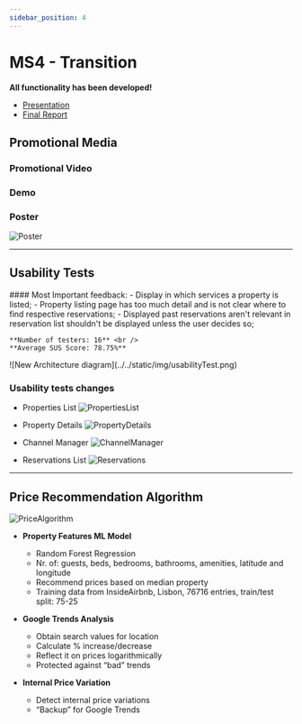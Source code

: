 ```yaml
---
sidebar_position: 4
---
```



# MS4 - Transition

**All functionality has been developed!**

- [Presentation](https://drive.google.com/uc?export=download&id=1onH-QOQQGWAO74wAgMqEFW8TMAR4p5t-)
- [Final Report](../../static/Report_G6_PropertEase.pdf)

## Promotional Media

### Promotional Video

<ReactPlayer
  playing
  controls
  url="/videos/PropertEase_Video_Promocion.mp4"
  width="100%"
/>

### Demo

<ReactPlayer
  playing
  controls
  url="/videos/PropertEases_PI_DEMO_WITH_SUBTITLE.mp4"
  width="100%"
/>

### Poster

![Poster](../../static/img/poster.svg)

<hr />

## Usability Tests

<div
  class="container"
  style={{
    display: "flex",
    justifyContent: "space-between",
    alignItems: "center",
  }}
>
  <div style={{  }}>
    #### Most Important feedback: 
    - Display in which services a property is listed; 
    - Property listing page has too much detail and is not clear where to find respective reservations; 
    - Displayed past reservations aren't relevant in reservation list shouldn't be displayed unless the user decides so;

    **Number of testers: 16** <br />
    **Average SUS Score: 78.75%**

  </div>
  <div style={{ maxWidth: '40%' }}>
    ![New Architecture diagram](../../static/img/usabilityTest.png)
  </div>
</div>

### Usability tests changes

- Properties List
  ![PropertiesList](../../static/img/usabilityTestChanges/propertiesList.png)

- Property Details
  ![PropertyDetails](../../static/img/usabilityTestChanges/propertyDetails.png)

- Channel Manager
  ![ChannelManager](../../static/img/usabilityTestChanges/channelManager.png)

- Reservations List
  ![Reservations](../../static/img/usabilityTestChanges/reservations.png)

<hr />

## Price Recommendation Algorithm

![PriceAlgorithm](../../static/img/priceAlgorithm.png)

- **Property Features ML Model**

  - Random Forest Regression
  - Nr. of: guests, beds, bedrooms, bathrooms, amenities, latitude and longitude
  - Recommend prices based on median property
  - Training data from InsideAirbnb, Lisbon, 76716 entries, train/test split: 75-25

- **Google Trends Analysis**

  - Obtain search values for location
  - Calculate % increase/decrease
  - Reflect it on prices logarithmically
  - Protected against “bad” trends

- **Internal Price Variation**
  - Detect internal price variations
  - “Backup” for Google Trends
